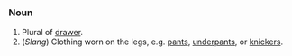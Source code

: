 ===Noun===

# Plural of [[drawer]].
# (''Slang'') Clothing worn on the legs, e.g. [[pants]], [[underpants]], or [[knickers]].